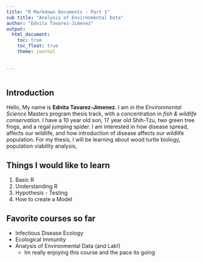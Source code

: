 ```yaml
---
title: "R Markdown Documents - Part 1"
sub title: "Analysis of Environmental Data"
author: "Ednita Tavarez-Jimenez"
output: 
  html_document:
    toc: true
    toc_float: true
    theme: journal
    
    
---
```


```r

```

## Introduction

Hello, My name is **Ednita Tavarez-Jimenez**. I am in the *Environmental Science* Masters program thesis track, with a concentration in *fish & wildlife conservation*. I have a 10 year old son, 17 year old Shih-Tzu, two green tree frogs, and a regal jumping spider. I am interested in how disease spread, affects our wildlife, and how introduction of disease affects our wildlife population. For my thesis, I will be learning about wood turtle biology, population viability analysis, 

## Things I would like to learn
  1. Basic R
  2. Understanding R
  3. Hypothesis - Testing
  4. How to create a Model 


## Favorite courses so far 
  * Infectious Disease Ecology
  * Ecological Immunity
  * Analysis of Environmental Data (and Lab!)
    * Im really enjoying this course and the pace its going 
